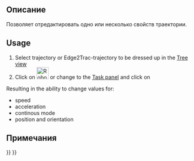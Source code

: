 <languages/>
{{Docnav/ru
|[[Robot_Edge2Trac/ru|Create a trajectory out of edges]]
|[[Robot_TrajectoryCompound/ru|Trajectory compound]]
|[[Robot_Workbench/ru|Робот]]
|IconL=Robot_Edge2Trac.svg
|IconR=Robot_TrajectoryCompound.svg
|IconC=Workbench_Robot.svg
}}

<div class="mw-translate-fuzzy">
{{GuiCommand/ru
|Name=Robot TrajectoryDressUp
|Name/ru=Robot TrajectoryDressUp
|Workbenches=[[Robot_Workbench/ru|Robot]]
|MenuLocation=Robot → TrajectoryDressUp }}
</div>

==Описание==
Позволяет отредактировать одно или несколько свойств траектории.


==Usage==
# Select trajectory or Edge2Trac-trajectory to be dressed up in the [[Tree_view|Tree view]]
# Click on [[Image:Robot_TrajectoryDressUp.svg|32px]] or change to the [[Task_panel|Task panel]] and click on {{KEY| [[Image:Robot_TrajectoryDressUp.svg|32px]] Dress-up trajectory}}

Resulting in the ability to change values for:
* speed
* acceleration
* continous mode
* position and orientation


<span id="Notes"></span>
==Примечания==


{{Docnav/ru
|[[Robot_Edge2Trac/ru|Create a trajectory out of edges]]
|[[Robot_TrajectoryCompound/ru|Trajectory compound]]
|[[Robot_Workbench/ru|Робот]]
|IconL=Robot_Edge2Trac.svg
|IconR=Robot_TrajectoryCompound.svg
|IconC=Workbench_Robot.svg
}}

{{Robot_Tools_navi{{#translation:}}}}
{{Userdocnavi{{#translation:}}}}
{{clear}}
